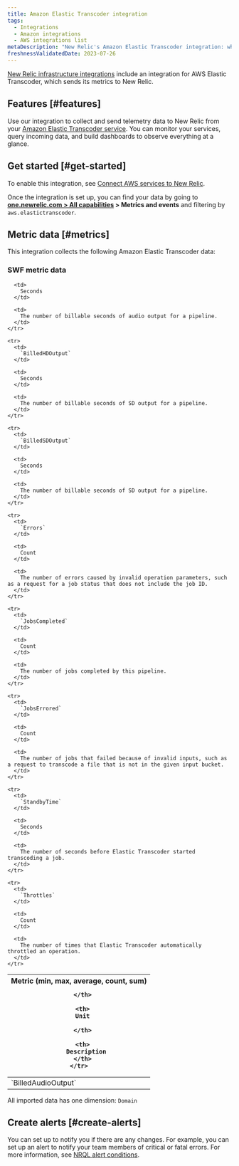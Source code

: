 ```yaml
---
title: Amazon Elastic Transcoder integration
tags:
  - Integrations
  - Amazon integrations
  - AWS integrations list
metaDescription: "New Relic's Amazon Elastic Transcoder integration: what data it reports and how to enable it."
freshnessValidatedDate: 2023-07-26
---
```


[New Relic infrastructure integrations](/docs/infrastructure/integrations-getting-started/getting-started/introduction-infrastructure-integrations) include an integration for AWS Elastic Transcoder, which sends its metrics to New Relic.

## Features [#features]

Use our integration to collect and send telemetry data to New Relic from your [Amazon Elastic Transcoder service](https://aws.amazon.com/elastictranscoder/). You can monitor your services, query incoming data, and build dashboards to observe everything at a glance.

## Get started [#get-started]

To enable this integration, see [Connect AWS services to New Relic](/docs/infrastructure/amazon-integrations/connect/aws-metric-stream-setup).

Once the integration is set up, you can find your data by going to <DNT>**[one.newrelic.com > All capabilities](https://one.newrelic.com/all-capabilities) > Metrics and events**</DNT> and filtering by `aws.elastictranscoder`.

## Metric data [#metrics]

This integration collects the following Amazon Elastic Transcoder data:

### SWF metric data

<table>
  <thead>
    <tr>
      <th style={{ width: "220px" }}>
        Metric (min, max, average, count, sum)  

      </th>

      <th>
        Unit  

      </th>

      <th>
        Description
      </th>
    </tr>
  </thead>

  <tbody>
    <tr>
      <td>
        `BilledAudioOutput`
      </td>

      <td>
        Seconds
      </td>

      <td>
        The number of billable seconds of audio output for a pipeline.
      </td>
    </tr>

    <tr>
      <td>
        `BilledHDOutput`
      </td>

      <td>
        Seconds
      </td>

      <td>
        The number of billable seconds of SD output for a pipeline.
      </td>
    </tr>

    <tr>
      <td>
        `BilledSDOutput`
      </td>

      <td>
        Seconds
      </td>

      <td>
        The number of billable seconds of SD output for a pipeline.
      </td>
    </tr>

    <tr>
      <td>
        `Errors`
      </td>

      <td>
        Count
      </td>

      <td>
        The number of errors caused by invalid operation parameters, such as a request for a job status that does not include the job ID.
      </td>
    </tr>

    <tr>
      <td>
        `JobsCompleted`
      </td>

      <td>
        Count
      </td>

      <td>
        The number of jobs completed by this pipeline.
      </td>
    </tr>

    <tr>
      <td>
        `JobsErrored`
      </td>

      <td>
        Count
      </td>

      <td>
        The number of jobs that failed because of invalid inputs, such as a request to transcode a file that is not in the given input bucket.
      </td>
    </tr>

    <tr>
      <td>
        `StandbyTime`
      </td>

      <td>
        Seconds
      </td>

      <td>
        The number of seconds before Elastic Transcoder started transcoding a job.
      </td>
    </tr>

    <tr>
      <td>
        `Throttles`
      </td>

      <td>
        Count
      </td>

      <td>
        The number of times that Elastic Transcoder automatically throttled an operation.
      </td>
    </tr>
  </tbody>
</table>

All imported data has one dimension: `Domain`

## Create alerts [#create-alerts]

You can set up <InlinePopover type="alerts"/> to notify you if there are any changes. For example, you can set up an alert to notify your team members of critical or fatal errors. For more information, see [NRQL alert conditions](/docs/alerts-applied-intelligence/new-relic-alerts/get-started/your-first-nrql-condition).
